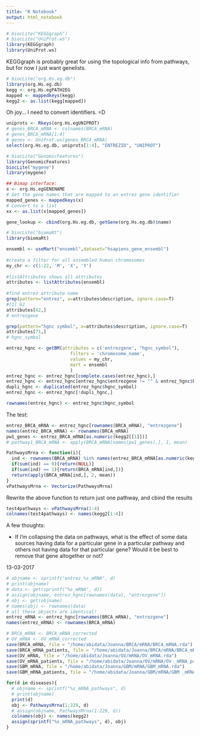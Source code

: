 ```yaml
---
title: "R Notebook"
output: html_notebook
---
```


```r
# biocLite("KEGGgraph")
# biocLite("UniProt.ws")
library(KEGGgraph)
library(UniProt.ws)
```

KEGGgraph is probably great for using the topological info from pathways, but for now I just want genelists.

```r
# biocLite("org.Hs.eg.db")
library(org.Hs.eg.db)
kegg <- org.Hs.egPATH2EG
mapped <- mappedkeys(kegg)
kegg2 <- as.list(kegg[mapped])
```
Oh joy... I need to convert identifiers. =D

```r
uniprots <- Rkeys(org.Hs.egUNIPROT)
# genes_BRCA_mRNA <- colnames(BRCA_mRNA)
# genes_BRCA_mRNA[1:4]
# genes <- UniProt.ws(genes_BRCA_mRNA)
select(org.Hs.eg.db, uniprots[1:4], "ENTREZID", "UNIPROT")
```
```r
# biocLite("GenomicFeatures")
library(GenomicFeatures)
biocLite("mygene")
library(mygene)
```
```r
## Bimap interface:
x <- org.Hs.egGENENAME
# Get the gene names that are mapped to an entrez gene identifier
mapped_genes <- mappedkeys(x)
# Convert to a list
xx <- as.list(x[mapped_genes])
```

```r
gene_lookup <- cbind(org.Hs.eg.db, getGene(org.Hs.eg.db)$name)
```
```r
# biocLite("biomaRt")
library(biomaRt)
```

```r
ensembl <- useMart("ensembl",dataset="hsapiens_gene_ensembl")
 
#create a filter for all assembled human chromosomes
my_chr <- c(1:22, 'M', 'X', 'Y')
 
#listAttributes shows all attributes
attributes <- listAttributes(ensembl)
 
#find entrez attribute name
grep(pattern="entrez", x=attributes$description, ignore.case=T)
#[1] 62
attributes[62,]
# entrezgene

grep(pattern="hgnc symbol", x=attributes$description, ignore.case=T)
attributes[71,]
# hgnc_symbol
```
```r
entrez_hgnc <- getBM(attributes = c('entrezgene', "hgnc_symbol"),
                        filters = 'chromosome_name',
                        values = my_chr,
                        mart = ensembl
                        )
entrez_hgnc <- entrez_hgnc[complete.cases(entrez_hgnc),]
entrez_hgnc <- entrez_hgnc[entrez_hgnc$entrezgene != "" & entrez_hgnc$hgnc_symbol != "",]
dupli_hgnc <- duplicated(entrez_hgnc$hgnc_symbol)
entrez_hgnc <- entrez_hgnc[!dupli_hgnc,]

rownames(entrez_hgnc) <- entrez_hgnc$hgnc_symbol

```
The test:
```r
entrez_BRCA_mRNA <- entrez_hgnc[rownames(BRCA_mRNA), "entrezgene"]
names(entrez_BRCA_mRNA) <- rownames(BRCA_mRNA)
pw1_genes <- entrez_BRCA_mRNA[as.numeric(kegg2[[1]])]
# pathway1_BRCA_mRNA <- apply(BRCA_mRNA[names(pw1_genes),], 1, mean)
```

```r
PathwaysMrna <- function(i){
  ind <- rownames(BRCA_mRNA) %in% names(entrez_BRCA_mRNA[as.numeric(kegg2[[i]])])
  if(sum(ind) == 0){return(NULL)}
  if(sum(ind) == 1){return(BRCA_mRNA[ind,])}
  return(apply(BRCA_mRNA[ind,], 2, mean))
}
vPathwaysMrna <- Vectorize(PathwaysMrna)
```
Rewrite the above function to return just one pathway, and cbind the results
```r
test4pathways <- vPathwaysMrna(1:4)
colnames(test4pathways) <- names(kegg2[1:4])
```

A few thoughts:

* If I'm collapsing the data on pathways, what is the effect of some data sources having data for a particular gene in a particular pathway and others not having data for that particular gene? Would it be best to remove that gene altogether or not?

13-03-2017
```r
# objname <- sprintf("entrez_%s_mRNA", d)
# print(objname)
# data <- get(sprintf("%s_mRNA", d))
# assign(objname, entrez_hgnc[rownames(data), "entrezgene"])
# obj <- get(objname)
# names(obj) <- rownames(data)
# all these objects are identical!
entrez_mRNA <- entrez_hgnc[rownames(BRCA_mRNA), "entrezgene"]
names(entrez_mRNA) <- rownames(BRCA_mRNA)
```

```r
# BRCA_mRNA <- BRCA_mRNA_corrected
# OV_mRNA <- OV_mRNA_corrected
save(BRCA_mRNA, file = "/home/abidata/Joanna/BRCA/mRNA/BRCA_mRNA.rda")
save(BRCA_mRNA_patients, file = "/home/abidata/Joanna/BRCA/mRNA/BRCA_mRNA_patients.rda")
save(OV_mRNA, file = "/home/abidata/Joanna/OV/mRNA/OV_mRNA.rda")
save(OV_mRNA_patients, file = "/home/abidata/Joanna/OV/mRNA/OV _mRNA_patients.rda")
save(GBM_mRNA, file = "/home/abidata/Joanna/GBM/mRNA/GBM_mRNA.rda")
save(GBM_mRNA_patients, file = "/home/abidata/Joanna/GBM/mRNA/GBM _mRNA_patients.rda")
```


```r
for(d in diseases){
  # objname <- sprintf("%s_mRNA_pathways", d)
  # print(objname)
  print(d)
  obj <- PathwaysMrna(1:229, d)
  # assign(objname, PathwaysMrna(1:229, d))
  colnames(obj) <- names(kegg2)
  assign(sprintf("%s_mRNA_pathways", d), obj)
}
```

